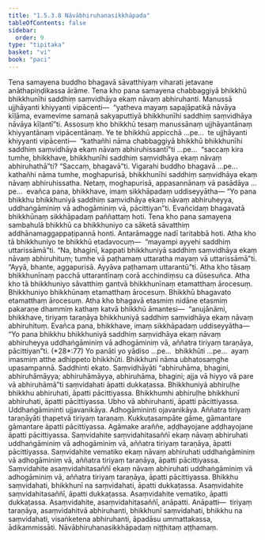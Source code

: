 ```yaml
---
title: "1.5.3.8 Nāvābhiruhanasikkhāpada"
tableOfContents: false
sidebar:
  order: 9
type: "tipitaka"
basket: "vi"
book: "paci"
---
```



<DynamicBreadcrumb />

<Division number="186" book="paci" bookNo="2" page="89">

<Paragraph number="609" book="paci">
Tena samayena buddho bhagavā sāvatthiyaṃ viharati jetavane anāthapiṇḍikassa ārāme. Tena kho pana samayena chabbaggiyā bhikkhū bhikkhunīhi saddhiṃ saṃvidhāya ekaṃ nāvaṃ abhiruhanti. Manussā ujjhāyanti khiyyanti vipācenti—  “yatheva mayaṃ sapajāpatikā nāvāya kīḷāma, evamevime samaṇā sakyaputtiyā bhikkhunīhi saddhiṃ saṃvidhāya nāvāya kīḷantī”ti.
</Paragraph>

<Paragraph number="610" book="paci">
Assosuṃ kho bhikkhū tesaṃ manussānaṃ ujjhāyantānaṃ khiyyantānaṃ vipācentānaṃ. Ye te bhikkhū appicchā …pe…  te ujjhāyanti khiyyanti vipācenti—  “kathañhi nāma chabbaggiyā bhikkhū bhikkhunīhi saddhiṃ saṃvidhāya ekaṃ nāvaṃ abhiruhissantī”ti …pe…  “saccaṃ kira tumhe, bhikkhave, bhikkhunīhi saddhiṃ saṃvidhāya ekaṃ nāvaṃ abhiruhathā”ti? “Saccaṃ, bhagavā”ti. Vigarahi buddho bhagavā …pe…  kathañhi nāma tumhe, moghapurisā, bhikkhunīhi saddhiṃ saṃvidhāya ekaṃ nāvaṃ abhiruhissatha. Netaṃ, moghapurisā, appasannānaṃ vā pasādāya …pe…  evañca pana, bhikkhave, imaṃ sikkhāpadaṃ uddiseyyātha—
</Paragraph>

<Paragraph number="611" book="paci">
<Emphasis>“Yo pana bhikkhu bhikkhuniyā saddhiṃ saṃvidhāya ekaṃ nāvaṃ abhiruheyya, uddhaṅgāminiṃ vā adhogāminiṃ</Emphasis> <Emphasis>vā, pācittiyan”</Emphasis>ti.
</Paragraph>

<Paragraph number="612" book="paci">
Evañcidaṃ bhagavatā bhikkhūnaṃ sikkhāpadaṃ paññattaṃ hoti.
</Paragraph>

</Division>
<Division number="187" book="paci" bookNo="2" page="89">

<Paragraph number="613" book="paci">
Tena kho pana samayena sambahulā bhikkhū ca bhikkhuniyo ca sāketā sāvatthiṃ addhānamaggappaṭipannā honti. Antarāmagge nadī taritabbā hoti. Atha kho tā bhikkhuniyo te bhikkhū etadavocuṃ—  “mayampi ayyehi saddhiṃ uttarissāmā”ti. “Na, bhaginī, kappati bhikkhuniyā saddhiṃ saṃvidhāya ekaṃ nāvaṃ abhiruhituṃ; tumhe vā paṭhamaṃ uttaratha mayaṃ vā uttarissāmā”ti. “Ayyā, bhante, aggapurisā. Ayyāva paṭhamaṃ uttarantū”ti. Atha kho tāsaṃ bhikkhunīnaṃ pacchā uttarantīnaṃ corā acchindiṃsu ca dūsesuñca. Atha kho tā bhikkhuniyo sāvatthiṃ gantvā bhikkhunīnaṃ etamatthaṃ ārocesuṃ. Bhikkhuniyo bhikkhūnaṃ etamatthaṃ ārocesuṃ. Bhikkhū bhagavato etamatthaṃ ārocesuṃ.
</Paragraph>

<Paragraph number="614" book="paci">
Atha kho bhagavā etasmiṃ nidāne etasmiṃ pakaraṇe dhammiṃ kathaṃ katvā bhikkhū āmantesi—  “anujānāmi, bhikkhave, tiriyaṃ taraṇāya bhikkhuniyā saddhiṃ saṃvidhāya ekaṃ nāvaṃ abhiruhituṃ. Evañca pana, bhikkhave, imaṃ sikkhāpadaṃ uddiseyyātha—
</Paragraph>

</Division>
<Division number="188" book="paci" bookNo="2" page="90">

<Paragraph number="615" book="paci">
<Emphasis>“Yo pana bhikkhu bhikkhuniyā saddhiṃ saṃvidhāya ekaṃ nāvaṃ abhiruheyya uddhaṅgāminiṃ vā adhogāminiṃ vā, aññatra tiriyaṃ taraṇāya, pācittiyan”</Emphasis>ti. (*28*:<Emphasis>77</Emphasis>)
</Paragraph>

</Division>
<Division number="189" book="paci" bookNo="2" page="90">

<Paragraph number="616" book="paci">
<Emphasis>Yo panā</Emphasis>ti yo yādiso …pe…  <Emphasis>bhikkhū</Emphasis>ti …pe…  ayaṃ imasmiṃ atthe adhippeto bhikkhūti.
</Paragraph>

<Paragraph number="617" book="paci">
<Emphasis>Bhikkhunī</Emphasis> nāma ubhatosaṃghe upasampannā.
</Paragraph>

<Paragraph number="618" book="paci">
<Emphasis>Saddhin</Emphasis>ti ekato.
</Paragraph>

<Paragraph number="619" book="paci">
<Emphasis>Saṃvidhāyā</Emphasis>ti “abhiruhāma, bhagini, abhiruhāmāyya; abhiruhāmāyya, abhiruhāma, bhagini; ajja vā hiyyo vā pare vā abhiruhāmā”ti saṃvidahati āpatti dukkaṭassa.
</Paragraph>

<Paragraph number="620" book="paci">
Bhikkhuniyā abhiruḷhe bhikkhu abhiruhati, āpatti pācittiyassa. Bhikkhumhi abhiruḷhe bhikkhunī abhiruhati, āpatti pācittiyassa. Ubho vā abhiruhanti, āpatti pācittiyassa.
</Paragraph>

<Paragraph number="621" book="paci">
<Emphasis>Uddhaṅgāminin</Emphasis>ti ujjavanikāya.
</Paragraph>

<Paragraph number="622" book="paci">
<Emphasis>Adhogāminin</Emphasis>ti ojavanikāya.
</Paragraph>

<Paragraph number="623" book="paci">
<Emphasis>Aññatra tiriyaṃ taraṇāyā</Emphasis>ti ṭhapetvā tiriyaṃ taraṇaṃ.
</Paragraph>

<Paragraph number="624" book="paci">
Kukkuṭasampāte gāme, gāmantare gāmantare āpatti pācittiyassa. Agāmake araññe, aḍḍhayojane aḍḍhayojane āpatti pācittiyassa.
</Paragraph>

</Division>
<Division number="190" book="paci" bookNo="2" page="90">

<Paragraph number="625" book="paci">
Saṃvidahite saṃvidahitasaññī ekaṃ nāvaṃ abhiruhati uddhaṅgāminiṃ vā adhogāminiṃ vā, aññatra tiriyaṃ taraṇāya, āpatti pācittiyassa. Saṃvidahite vematiko ekaṃ nāvaṃ abhiruhati uddhaṅgāminiṃ vā adhogāminiṃ vā, aññatra tiriyaṃ taraṇāya, āpatti pācittiyassa. Saṃvidahite asaṃvidahitasaññī ekaṃ nāvaṃ abhiruhati uddhaṅgāminiṃ vā adhogāminiṃ vā, aññatra tiriyaṃ taraṇāya, āpatti pācittiyassa.
</Paragraph>

<Paragraph number="626" book="paci">
Bhikkhu saṃvidahati, bhikkhunī na saṃvidahati, āpatti dukkaṭassa. Asaṃvidahite saṃvidahitasaññī, āpatti dukkaṭassa. Asaṃvidahite vematiko, āpatti dukkaṭassa. Asaṃvidahite, asaṃvidahitasaññī, anāpatti.
</Paragraph>

</Division>
<Division number="191" book="paci" bookNo="2" page="91">

<Paragraph number="627" book="paci">
Anāpatti—  tiriyaṃ taraṇāya, asaṃvidahitvā abhiruhanti, bhikkhunī saṃvidahati, bhikkhu na saṃvidahati, visaṅketena abhiruhanti, āpadāsu ummattakassa, ādikammissāti.

</Paragraph>
</Division>

<Paragraph number="628" type="center" book="paci">
Nāvābhiruhanasikkhāpadaṃ niṭṭhitaṃ aṭṭhamaṃ.
</Paragraph>